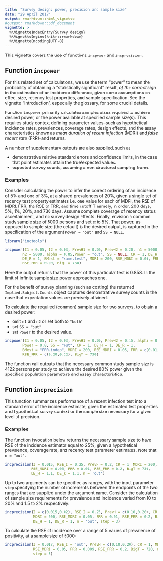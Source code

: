 ```yaml
---
title: "Survey design: power, precision and sample size"
date: "29 April 2017"
output: rmarkdown::html_vignette
#output: rmarkdown::pdf_document
vignette: >
  %\VignetteIndexEntry{Survey design}
  %\VignetteEngine{knitr::rmarkdown}
  %\VignetteEncoding{UTF-8}
---
```


This vignette covers the use of functions `incpower` and `incprecision`.

## Function `incpower`

For this related set of calculations, we use the term "power" to mean the probability of obtaining a "statistically significant" result, *of the correct sign* in the estimation of an incidence difference, given some assumptions on effect size, recency test properties, and sample specification. See the vignette "introduction", especially the glossary, for some crucial details.

Function `incpower` primarily calculates samples sizes required to achieve desired power, or the power available at specified sample size(s).
This requires study context defining parameter values--such as hypothetical incidence rates, prevalences, coverage rates, design effects, and the assay characteristics known as *mean duration of recent infection* (MDRI) and *false recent rate* (FRR)--and returns .

A number of supplementary outputs are also supplied, such as

* demonstrative relative standard errors and confidence limits, in the case that point estimates attain the true/expected values.  
* expected survey counts, assuming a non structured sampling frame.

### Examples

Consider calculating the power to infer the correct ordering of an incidence of 5\% and one of 3\%, at a shared prevalences of 20\%, given a single set of recency test property estimates i.e. one value for each of MDRI, the RSE of MDRI, FRR, the RSE of FRR, and time cutoff T namely, in order: 200 days, 5\%, 1\%, 20\%, and 730 days. Assume complete coverage of recency status ascertainment, and no survey design effects. Finally, envision a common study sample size of 5000 persons and set $\alpha$ to 5\%. That power, as opposed to sample size (the default) is the desired output, is captured in the specification of the argument `Power = "out"` and `SS = NULL`.


```r
library("inctools")
```


```r
incpower(I1 = 0.05, I2 = 0.03, PrevH1 = 0.20, PrevH2 = 0.20, n1 = 5000,
        n2 = 5000, alpha = 0.05,Power = "out", SS = NULL, CR = 1, DE_H = 1,
        DE_R = 1, BMest = "same.test", MDRI = 200, RSE_MDRI = 0.05, FRR = 0.01,
        RSE_FRR = 0.20, BigT = 730)
```

Here the output returns that the power of this particular test is 0.858. In the limit of infinite sample size power approaches one.

For the benefit of survey planning (such as costing) the returned `Implied.Subject.Counts` object captures demonstrative survey counts in the case that expectation values are precisely attained.

To calculate the required (common) sample size for two surveys, to obtain a desired power:

* omit `n1` and `n2` or set both to `"both"`
* set `SS = "out"`
* set `Power` to the desired value.


```r
incpower(I1 = 0.05, I2 = 0.03, PrevH1 = 0.20, PrevH2 = 0.15, alpha = 0.05,
        Power = 0.8, SS = "out", CR = 1, DE_H = 1, DE_R = 1,
        BMest = "FRR.indep", MDRI = 200, RSE_MDRI = 0.05, FRR = c(0.01,0.009),
        RSE_FRR = c(0.20,0.22), BigT = 730)
```

The function call outputs that the necessary common study sample size is 4122 persons per study to achieve the desired 80\% power given the specified population parameters and assay characteristics.



## Function `incprecision`

This function summarizes performance of a recent infection test into a standard error of the incidence estimate, given the estimated test properties and hypothetical survey context or the sample size necessary for a given level of precision.


### Examples

The function invocation below returns the necessary sample size to have RSE of the incidence estimator equal to 25\%, given a hypothetical prevalence, coverage rate, and recency test parameter estimates. Note that `n = "out"`.

```r
incprecision(I = 0.015, RSE_I = 0.25, PrevH = 0.2, CR = 1, MDRI = 200,
            RSE_MDRI = 0.05, FRR = 0.01, RSE_FRR = 0.2, BigT = 730,
            DE_H = 1.1, DE_R = 1.1, n = 'out')
```



Up to two arguments can be specified as ranges, with the input parameter `step` specifying the number of increments between the endpoints of the two ranges that are supplied under the argument name.
Consider the calculation of sample size requirements for prevalence and incidence varied from 10 to 20\% and 1.5 to 2\% respectively:

```r
incprecision(I = c(0.015,0.02), RSE_I = 0.25, PrevH = c(0.10,0.20), CR = 1,
             MDRI = 200, RSE_MDRI = 0.05, FRR = 0.01, RSE_FRR = 0.2, BigT = 700,
             DE_H = 1, DE_R = 1, n = 'out', step = 3)
```


To calculate the RSE of incidence over a range of 5 values of prevalence of positivity, at a sample size of 5000:

```r
incprecision(I = 0.017, RSE_I = 'out', PrevH = c(0.10,0.20), CR = 1, MDRI = 211,
             RSE_MDRI = 0.05, FRR = 0.009, RSE_FRR = 0.2, BigT = 720, n = 5000,
             step = 5)
```

